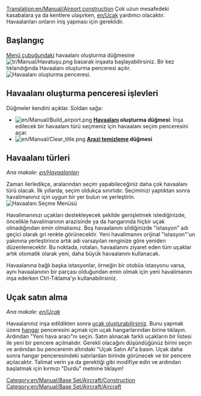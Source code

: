 [[Translation:en/Manual/Airport construction]]
{{tr/İçindekiler}}
Çok uzun mesafedeki kasabalara ya da kentlere ulaşırken, [[en/Uçak]] yardımcı olacaktır. Havaalanları onların iniş yapması için gereklidir.

==Başlangıç==
[[en/Manual/Game interface|Menü çubuğundaki]] havaalanı oluşturma düğmesine [[File:tr/Manual/Havatuşu.png]] basarak inşaata başlayabilirsiniz. Bir kez tıklandığında Havaalanı oluşturma penceresi açılır.
[[File:tr/Manual/Havaaraçç.png|frame|none|Havaalanı oluşturma penceresi.]]

==Havaalanı oluşturma penceresi işlevleri==

Düğmeler kendini açıklar. Soldan sağa:

* [[File:en/Manual/Build airport.png]] '''[[en/Manual/Airports|Havaalanı]] oluşturma düğmesi''': İnşa edilecek bir havaalanı türü seçmeniz için havaalanı seçim penceresini açar.
* [[File:en/Manual/Clear title.png]] '''[[en/Manual/Landscaping|Arazi temizleme]] düğmesi'''

==Havaalanı türleri==
''Ana makale: [[en/Havaalanları]]''

Zaman ilerledikçe, aralarından seçim yapabileceğiniz daha çok havaalanı türü olacak. İlk yıllarda, seçim oldukça sınırlıdır. Seçiminizi yaptıktan sonra havalimanınız için uygun bir yer bulun ve yerleştirin.
[[File:tr/Manual/Havayap.png|none|frame|Havaalanı Seçme Menüsü]]

Havalimanınızı uçakları destekleyecek şekilde genişletmek istediğinizde, öncelikle havalimanının arazisinde ya da hangarında hiçbir uçak olmadığından emin olmalısınız. Boş havaalanını sildiğinizde "istasyon" adı geçici olarak gri renkte görünecektir. Yeni havalimanını orijinal "istasyon"'un yakınına yerleştirince artık adı varsayılan renginize göre yeniden düzenlenecektir. Bu noktada, rotaları, havaalanını ziyaret eden tüm uçaklar artık otomatik olarak yeni, daha büyük havaalanını kullanacak.

Havaalanına bağlı başka istasyonlar, örneğin bir otobüs istasyonu varsa, aynı havaalanının bir parçası olduğundan emin olmak için yeni havalimanını inşa ederken Ctrl-Tıklama'yı kullanabilirsiniz.

==Uçak satın alma==

''Ana makale: [[en/Uçak]]''

Havaalanınız inşa edildikten sonra [[en/Manual/Buying aircraft|uçak oluşturabilirsiniz]]. Bunu yapmak üzere [[en/Manual/Depots|hangar]] penceresini açmak için uçak hangarlarından birine tıklayın. Ardından "Yeni hava aracı"nı seçin. Satın alınacak farklı uçakların bir listesi ile yeni bir pencere açılmalıdır. Gerekli olacağını düşündüğünüz birini seçin ve ardından bu pencerenin altındaki "Uçak Satın Al"a basın. Uçak daha sonra hangar penceresindeki satırlardan birinde görünecek ve bir pencere açılacaktır. Talimat verin ya da gerektiği gibi modifiye edin ve ardından başlatmak için kırmızı "Durdu" metnine tıklayın!

[[Category:en/Manual/Base Set/Aircraft/Construction]]
[[Category:en/Manual/Base Set/Aircraft/Aircraft]]